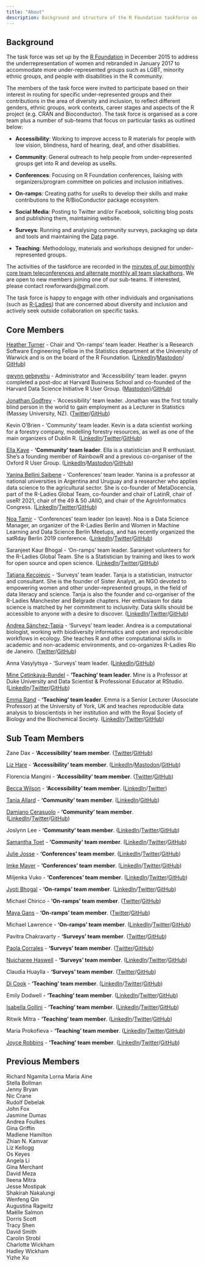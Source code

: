 ```yaml
---
title: "About"
description: Background and structure of the R Foundation taskforce on women and other under-represented groups
---
```


## Background

The task force was set up by the [R Foundation](https://www.r-project.org/foundation/) in December 2015 to address the underrepresentation of women and rebranded in January 2017 to accommodate more under-represented groups such as LGBT, minority ethnic groups, and people with disabilities in the R community.

The members of the task force were invited to participate based on their interest in routing for specific under-represented groups and their contributions in the area of diversity and inclusion, to reflect different genders, ethnic groups, work contexts, career stages and aspects of the R project (e.g. CRAN and Bioconductor). The task force is organised as a core team plus a number of sub-teams that focus on particular tasks as outlined below:

- **Accessibility**: Working to improve access to R materials for people with low vision, blindness, hard of hearing, deaf, and other disabilities.

- **Community**: General outreach to help people from under-represented groups get into R and develop as useRs.

- **Conferences**: Focusing on R Foundation conferences, liaising with organizers/program committee on policies and inclusion initiatives.

- **On-ramps**: Creating paths for useRs to develop their skills and make contributions to the R/BioConductor package ecosystem.

- **Social Media**: Posting to Twitter and/or Facebook, soliciting blog posts and publishing them, maintaining website.

- **Surveys**: Running and analysing community surveys, packaging up data and tools and maintaining the [Data](https://forwards.github.io/data/) page.

- **Teaching**: Methodology, materials and workshops designed for under-represented groups.


The activities of the taskforce are recorded in the [minutes of our bimonthly core team teleconferences and alternate monthly all team slackathons](https://github.com/forwards/meetings-public). We are open to new members joining one of our sub-teams. If interested, please contact rowforwards@gmail.com.

The task force is happy to engage with other individuals and organisations (such as [R-Ladies](http://r-ladies.org/)) that are concerned about diversity and inclusion and actively seek outside collaboration on specific tasks.



## Core Members

[Heather Turner](https://warwick.ac.uk/statistics/staff/academic-research/turner) - Chair and ‘On-ramps’ team leader. Heather is a Research Software Engineering Fellow in the Statistics department at the University of Warwick and is on the board of the R Foundation. ([LinkedIn](https://uk.linkedin.com/in/heathrturnr)/[Mastodon](https://fosstodon.org/@HeathrTurnr)/ [GitHub](https://github.com/hturner))


[gwynn gebeyehu](http://www.nzgwynn.com/) - Administrator and ‘Accessibility’ team leader. gwynn completed a post-doc at Harvard Business School and co-founded of the Harvard Data Science Initiative R User Group. ([Mastodon](https://mstdn.social/@nzgwynn))/[GitHub](https://github.com/nzgwynn))


[Jonathan Godfrey](https://r-resources.massey.ac.nz/BrailleR) - ‘Accessibility’ team leader. Jonathan was the first totally blind person in the world to gain employment as a Lecturer in Statistics (Massey University, NZ). ([Twitter](https://twitter.com/ajrgodfrey)/[GitHub](https://github.com/ajrgodfrey))



Kevin O’Brien - ‘Community’ team leader. Kevin is a data scientist working for a forestry company, modelling forestry resources, as well as one of the main organizers of Dublin R. ([LinkedIn](https://ie.linkedin.com/in/kobriendublin)/[Twitter](https://twitter.com/DragonflyStats)/[GitHub](https://github.com/DragonflyStats))



[Ella Kaye](https://ellakaye.rbind.io) - **'Community' team leader**. Ella is a statistician and R enthusiast. She's a founding member of RainbowR and a previous co-organiser of the Oxford R User Group. ([LinkedIn](https://www.linkedin.com/in/ella-kaye-9b878248/)/[Mastodon](https://fosstodon.org/@ellakaye)/[GitHub](https://github.com/EllaKaye))


[Yanina Bellini Saibene]() - ‘Conferences’ team leader. Yanina is a professor at national universities in Argentina and Uruguay and a researcher who applies data science to the agricultural sector. She is co-founder of MetaDocencia, part of the R-Ladies Global Team, co-founder and chair of LatinR, chair of useR! 2021, chair of the 49 & 50 JAIIO, and chair of the AgroInformatics Congress. ([LinkedIn](https://www.linkedin.com/in/yabellini)/[Twitter](https://twitter.com/yabellini)/[GitHub](https://github.com/yabellini))



[Noa Tamir](https://forwards.github.io/about/noatamir.com) - ‘Conferences’ team leader (on leave). Noa is a Data Science Manager, an organizer of the R-Ladies Berlin and Women in Machine Learning and Data Science Berlin Meetups, and has recently organized the satRday Berlin 2019 conference. ([LinkedIn](https://www.linkedin.com/in/noatamir)/[Twitter](https://twitter.com/noatamir)/[GitHub](https://github.com/noatamir))



Saranjeet Kaur Bhogal - ‘On-ramps’ team leader. Saranjeet volunteers for the R-Ladies Global Team. She is a Statistician by training and likes to work for open source and open science. ([LinkedIn](https://www.linkedin.com/in/saranjeet-kaur-48ab769b/)/[Twitter](https://twitter.com/qwertyquesting/)/[GitHub](https://github.com/SaranjeetKaur))




[Tatjana Kecojevic](https://tanjakec.github.io/) - ‘Surveys’ team leader. Tanja is a statistician, instructor and consultant. She is the founder of Sister Analyst, an NGO devoted to empowering women and other under-represented groups, in the field of data literacy and science. Tanja is also the founder and co-organiser of the R-Ladies Manchester and Belgrade chapters. Her enthusiasm for data science is matched by her commitment to inclusivity. Data skills should be accessible to anyone with a desire to discover. ([LinkedIn](https://www.linkedin.com/in/tatjana-kecojevic-803704143/)/[Twitter](https://twitter.com/Tatjana_Kec)/[GitHub](https://github.com/TanjaKec))



[Andrea Sánchez-Tapia]() - ‘Surveys’ team leader. Andrea is a computational biologist, working with biodiversity informatics and open and reproducible workflows in ecology. She teaches R and other computational skills in academic and non-academic environments, and co-organizes R-Ladies Rio de Janeiro. ([Twitter](https://twitter.com/SanchezTapiaA)/[GitHub](https://github.com/AndreaSanchezTapia))




Anna Vasylytsya - ‘Surveys’ team leader. ([LinkedIn](https://www.linkedin.com/in/annavasylytsya)/[GitHub](https://github.com/annnvv))



[Mine Çetinkaya-Rundel](http://mine-cr.com/) - **'Teaching' team leader**. Mine is a Professor at Duke University and Data Scientist & Professional Educator at RStudio. ([LinkedIn](https://www.linkedin.com/in/minec/)/[Twitter](https://twitter.com/minebocek)/[GitHub](https://github.com/mine-cetinkaya-rundel))




[Emma Rand](https://www.york.ac.uk/biology/our-staff/emma-rand/) - **'Teaching' team leader**. Emma is a Senior Lecturer (Associate Professor) at the University of York, UK and teaches reproducible data analysis to bioscientists in her institution and with the Royal Society of Biology and the Biochemical Society. ([LinkedIn](https://www.linkedin.com/in/emma-rand-6b0a61a/)/[Twitter](https://twitter.com/er13_r)/[GitHub](https://github.com/3mmaRand))



## Sub Team Members

Zane Dax - **'Accessibility' team member**. ([Twitter](https://twitter.com/startrek_lt/)/[GitHub](https://github.com/PythonCoderUnicorn))


[Liz Hare](http://www.doggenetics.com) - **'Accessibility' team member**. ([LinkedIn](https://www.linkedin.com/in/liz-hare-1a50925/)/[Mastodon](https://mstdn.social/@lizhare@fosstodon.org)/[GitHub](https://github.com/LizHareDogs))



Florencia Mangini - **'Accessibility' team member**. ([Twitter](https://twitter.com/manginiflor)/[GitHub](https://github.com/frm1789))



[Becca Wilson](https://drbeccawilson.co.uk) - **'Accessibility' team member**. ([LinkedIn](https://www.linkedin.com/in/drbeccawilson/)/[Twitter](https://twitter.com/drbeccawilson?lang=en))




[Tania Allard](https://bitsandchips.me/) - **'Community' team member**. ([LinkedIn](https://www.linkedin.com/in/taniasanchezmonroy/)/[GitHub](https://github.com/trallard))



[Damiano Cerasuolo](https://damiacer.github.io/) - **'Community' team member**. ([LinkedIn](http://www.linkedin.com/in/damianocerasuolo)/[Twitter](https://twitter.com/damiacer)/[GitHub](https://github.com/damiacer))




Joslynn Lee - **'Community' team member**. ([LinkedIn](https://www.linkedin.com/in/joslynnlee/)/[Twitter](https://twitter.com/theoreticalfun)/[GitHub](https://github.com/joslynnlee))




[Samantha Toet](https://samtoet.cool/) - **'Community' team member**. ([LinkedIn](https://www.linkedin.com/in/samanthatoet/)/[Twitter](https://twitter.com/Samantha_Toet)/[GitHub](https://github.com/SamanthaToet))




[Julie Josse](http://juliejosse.com/) - **'Conferences' team member**. ([LinkedIn](https://www.linkedin.com/in/julie-josse-4886a2140/)/[Twitter](https://twitter.com/JulieJosseStat)/[GitHub](https://github.com/julierennes))




[Imke Mayer](https://www.imkemayer.com) - **'Conferences' team member**. ([LinkedIn](https://www.linkedin.com/in/imke-mayer-426a36131)/[Twitter](https://twitter.com/imkemay)/[GitHub](https://github.com/imkemayer))




Miljenka Vuko - **'Conferences' team member**. ([LinkedIn](https://www.linkedin.com/in/miljenka-vuko-946101193/)/[Twitter](https://twitter.com/miljenka_vuko)/[GitHub](https://github.com/mvuko))



[Jyoti Bhogal](https://jyotisdiary.home.blog/) - **'On-ramps' team member**. ([LinkedIn](https://www.linkedin.com/in/jyoti-bhogal-a20705163/)/[Twitter](https://twitter.com/JyotiBhogal7)/[GitHub](https://github.com/JyotiBhogal))



Michael Chirico - **'On-ramps' team member**. ([Twitter](https://twitter.com/michael_chirico)/[GitHub](https://github.com/MichaelChirico))


[Maya Gans](https://maya.rbind.io/) - **'On-ramps' team member**. ([Twitter](https://twitter.com/Mayacelium)/[GitHub](https://github.com/MayaGans))



Michael Lawrence - **'On-ramps' team member**. ([LinkedIn](https://www.linkedin.com/in/michael-lawrence-74a9b482/)/[Twitter](https://twitter.com/lawremi)/[GitHub](https://github.com/lawremi))



Pavitra Chakravarty - **'Surveys' team member**. ([Twitter](https://twitter.com/genomixgmailcom)/[GitHub](https://github.com/CH-Pavitra))




[Paola Corrales](https://paocorrales.github.io/) - **'Surveys' team member**. ([Twitter](https://twitter.com/paobcorrales?lang=en)/[GitHub](https://github.com/paocorrales))





[Nujcharee Haswell](https://pedzilla.netlify.com/) - **'Surveys' team member**. ([LinkedIn](https://www.linkedin.com/in/nujcharee-haswell-นุชรี-แฮสเวล-55a86729/)/[Twitter](https://twitter.com/nujcharee)/[GitHub](https://github.com/nujcharee))





Claudia Huaylla - **'Surveys' team member**. ([Twitter](https://twitter.com/clauwmath)/[GitHub](https://github.com/claudiah85))





[Di Cook](http://dicook.org) - **'Teaching' team member**. ([LinkedIn](https://au.linkedin.com/in/dianne-cook-a4877a104)/[Twitter](https://twitter.com/visnut)/[GitHub](https://github.com/dicook))




Emily Dodwell - **'Teaching' team member**. ([LinkedIn](https://www.linkedin.com/in/emdodwell/)/[Twitter](https://twitter.com/emdodwell)/[GitHub](https://github.com/emdodwell))




[Isabella Gollini](https://sites.google.com/site/isabellagollini/) - **'Teaching' team member**. ([LinkedIn](https://www.linkedin.com/in/isabellagollini/)/[Twitter](https://twitter.com/IsabellaGollini)/[GitHub](https://github.com/igollini))




Ritwik Mitra - **'Teaching' team member**. ([LinkedIn](www.linkedin.com/in/riikmitra)/[Twitter](https://twitter.com/riikmitra)/[GitHub](https://github.com/kiwtir))





Maria Prokofieva - **'Teaching' team member**. ([LinkedIn](https://www.linkedin.com/in/mariapr/)/[Twitter](https://twitter.com/m45hap)/[GitHub](https://github.com/maria-pro))




[Joyce Robbins](http://www.joyce-robbins.com/about/) - **'Teaching' team member**. ([LinkedIn](https://www.linkedin.com/in/joycerobbins/)/[Twitter](https://twitter.com/jtrnyc)/[GitHub](https://github.com/jtr13))









## Previous Members

Richard Ngamita
Lorna Maria Aine  
Stella Bollman  
Jenny Bryan  
Nic Crane  
Rudolf Debelak  
John Fox  
Jasmine Dumas  
Andrea Foulkes  
Gina Griffin  
Madlene Hamilton  
Zhian N. Kamvar  
Liz Kellogg  
Os Keyes  
Angela Li  
Gina Merchant  
David Meza  
Ileena Mitra  
Jesse Mostipak  
Shakirah Nakalungi  
Wenfeng Qin  
Augustina Ragwitz  
Maëlle Salmon  
Dorris Scott  
Tracy Shen  
David Smith  
Carolin Strobl  
Charlotte Wickham  
Hadley Wickham  
Yizhe Xu



